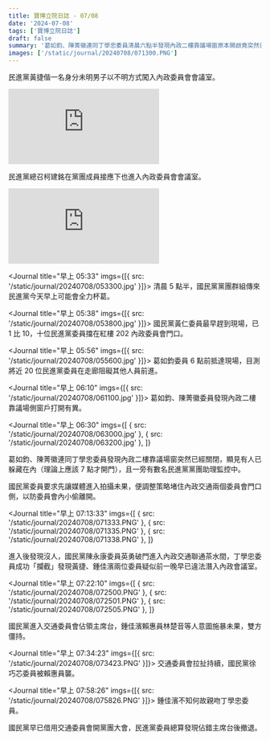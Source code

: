 ```yaml
---
title: 寶博立院日誌 - 07/08
date: '2024-07-08'
tags: ['寶博立院日誌']
draft: false
summary: '葛如鈞、陳菁徽連同丁學忠委員清晨六點半發現內政二樓靠議場窗原本開啟竟突然已經關閉，顯見有人已躲藏在內，早上七點十分全黨進入後，國民黨陳永康委員英勇破門進入內政交通聯通茶水間，丁學忠委員成功「攔截」發現黃捷、鍾佳濱兩位委員疑似前一晚早已違法潛入內政會議室。'
images: ['/static/journal/20240708/071300.PNG']
---
```


<Journal title="清晨 04:56">民進黨黃捷偕一名身分未明男子以不明方式闖入內政委員會會議室。</Journal>
<iframe
  className="aspect-video w-full max-w-full"
  src="https://www.youtube-nocookie.com/embed/281_E8fJRuY"
  title="YouTube video player"
  frameborder="0"
  allow="accelerometer; autoplay; clipboard-write; encrypted-media; gyroscope; picture-in-picture; web-share"
  referrerpolicy="strict-origin-when-cross-origin"
  allowfullscreen
></iframe>

<Journal title="清晨 05:21">民進黨總召柯建銘在黨團成員接應下也進入內政委員會會議室。</Journal>
<iframe
  className="aspect-video w-full max-w-full"
  src="https://www.youtube-nocookie.com/embed/qs4W4-MrB2o"
  title="YouTube video player"
  frameborder="0"
  allow="accelerometer; autoplay; clipboard-write; encrypted-media; gyroscope; picture-in-picture; web-share"
  referrerpolicy="strict-origin-when-cross-origin"
  allowfullscreen
></iframe>

<Journal title="早上 05:33" imgs={[{ src: '/static/journal/20240708/053300.jpg' }]}>
  清晨 5 點半，國民黨黨團群組傳來民進黨今天早上可能會全力杯葛。
</Journal>

<Journal title="早上 05:38" imgs={[{ src: '/static/journal/20240708/053800.jpg' }]}>
  國民黨黃仁委員最早趕到現場，已 1 比 10，十位民進黨委員擋在紅樓 202 內政委員會門口。
</Journal>

<Journal title="早上 05:56" imgs={[{ src: '/static/journal/20240708/055600.jpg' }]}>
  葛如鈞委員 6 點前抵達現場，目測將近 20 位民進黨委員在走廊阻礙其他人員前進。
</Journal>

<Journal title="早上 06:10" imgs={[{ src: '/static/journal/20240708/061100.jpg' }]}>
  葛如鈞、陳菁徽委員發現內政二樓靠議場側窗戶打開有異。
</Journal>

<Journal
  title="早上 06:30"
  imgs={[
    { src: '/static/journal/20240708/063000.jpg' },
    { src: '/static/journal/20240708/063200.jpg' },
  ]}
>
  葛如鈞、陳菁徽連同丁學忠委員發現內政二樓靠議場窗突然已經關閉，顯見有人已躲藏在內（理論上應該 7
  點才開門），且一旁有數名民進黨黨團助理監控中。
</Journal>

<Journal title="早上 06:40">
  國民黨委員要求先讓媒體進入拍攝未果，便調整策略堵住內政交通兩個委員會門口側，以防委員會內小偷離開。
</Journal>

<Journal
  title="早上 07:13:33"
  imgs={[
    { src: '/static/journal/20240708/071333.PNG' },
    { src: '/static/journal/20240708/071335.PNG' },
    { src: '/static/journal/20240708/071338.PNG' },
  ]}
>
  進入後發現沒人，國民黨陳永康委員英勇破門進入內政交通聯通茶水間，丁學忠委員成功「攔截」發現黃捷、鍾佳濱兩位委員疑似前一晚早已違法潛入內政會議室。
</Journal>

<Journal
  title="早上 07:22:10"
  imgs={[
    { src: '/static/journal/20240708/072500.PNG' },
    { src: '/static/journal/20240708/072501.PNG' },
    { src: '/static/journal/20240708/072505.PNG' },
  ]}
>
  國民黨進入交通委員會佔領主席台，鍾佳濱賴惠員林楚音等人意圖施暴未果，雙方僵持。
</Journal>

<Journal title="早上 07:34:23" imgs={[{ src: '/static/journal/20240708/073423.PNG' }]}>
  交通委員會拉扯持續，國民黨徐巧芯委員被賴惠員襲。
</Journal>

<Journal title="早上 07:58:26" imgs={[{ src: '/static/journal/20240708/075826.PNG' }]}>
  鍾佳濱不知何故親吻丁學忠委員。
</Journal>

<Journal title="早上 08:00">
  國民黨早已借用交通委員會開黨團大會，民進黨委員總算發現佔錯主席台後撤退。
</Journal>
